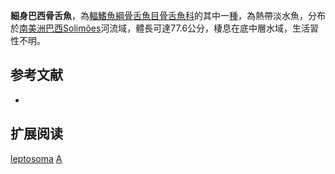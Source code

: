 {{Speciesbox
| status = NE
| status_system = IUCN3.1
| image = Arapaima leptosoma 2009 G2.jpg
| image_caption = 
| image2 = Arapaima leptosoma 2009 G1.jpg
| image2_caption = 
| taxon= Arapaima leptosoma
| authority = [[Stewart|Stewart]], 2013
| synonyms = 
}}

'''細身巴西骨舌魚'''，為[[輻鰭魚綱|輻鰭魚綱]][[骨舌魚目|骨舌魚目]][[骨舌魚科|骨舌魚科]]的其中一[[種|種]]，為熱帶淡水魚，分布於[[南美洲|南美洲]][[巴西|巴西]]Solimões河流域，體長可達77.6公分，棲息在底中層水域，生活習性不明。

==参考文献==
{{reflist}}
* {{FishBase_species|genus=Arapaima|species=leptosoma|year=2015|month=11}}

==扩展阅读==
{{refbegin}}
{{wikispecies-inline|Arapaima leptosoma|細身巴西骨舌魚}}
{{refend}}
{{Wikispecies|Arapaima leptosoma}}
{{Taxonbar|from=Q15081257}}

[[Category:巴西骨舌魚屬|leptosoma]]
[[Category:2013年描述的鱼类|A]]

{{鱼类小作品}}